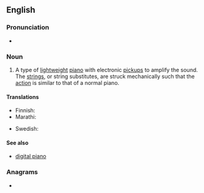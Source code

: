 ==English==
{{wikipedia}}

===Pronunciation===
* {{IPA|en|/əˈlɛk.tɹɪk piˈæn.oʊ/}}

===Noun===
{{en-noun}}

# {{lb|en|musical instruments}} A type of [[lightweight]] [[piano]] with electronic [[pickup]]s to amplify the sound. The [[string]]s, or string substitutes, are struck mechanically such that the [[action]] is similar to that of a normal piano.

====Translations====
{{trans-top|an instrument}}
* Finnish: {{t+|fi|sähköpiano}}
* Marathi: {{t|mr|विद्युत पियानो|m}}
{{trans-mid}}
* Swedish: {{t+|sv|elpiano|n}}
{{trans-bottom}}

====See also====
* [[digital piano]]

===Anagrams===
* {{anagrams|en|a=acceeiilnoprt|calcipotriene}}